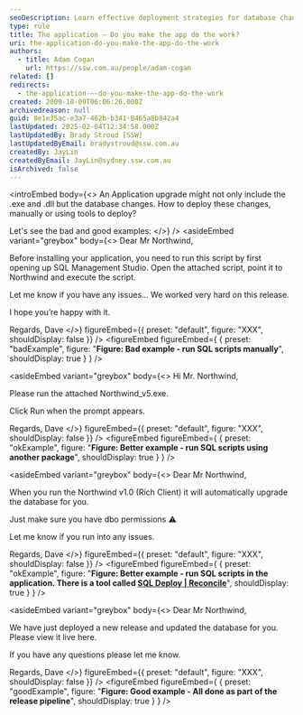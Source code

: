 ```yaml
---
seoDescription: Learn effective deployment strategies for database changes in application upgrades, comparing manual and automated solutions.
type: rule
title: The application – Do you make the app do the work?
uri: the-application-do-you-make-the-app-do-the-work
authors:
  - title: Adam Cogan
    url: https://ssw.com.au/people/adam-cogan
related: []
redirects:
  - the-application-–-do-you-make-the-app-do-the-work
created: 2009-10-09T06:06:26.000Z
archivedreason: null
guid: 8e1e35ac-e3a7-462b-b341-8465a8b842a4
lastUpdated: 2025-02-04T12:34:58.000Z
lastUpdatedBy: Brady Stroud [SSW]
lastUpdatedByEmail: bradystroud@ssw.com.au
createdBy: JayLin
createdByEmail: JayLin@sydney.ssw.com.au
isArchived: false
---
```


<introEmbed
  body={<>
An Application upgrade might not only include the .exe and .dll but the database changes. How to deploy these changes, manually or using tools to deploy?

Let's see the bad and good examples:
  </>}
/>
<asideEmbed
  variant="greybox"
  body={<>
    Dear Mr Northwind,

Before installing your application, you need to
run this script by
first opening up SQL Management Studio.
Open the attached script, point it to Northwind and
execute the script.

Let me know if you have any issues...
We worked very hard on this release.

I hope you’re happy with it.

Regards,
Dave
  </>}
  figureEmbed={{
    preset: "default",
    figure: "XXX",
    shouldDisplay: false
  }}
/>
<figureEmbed figureEmbed={ {
  preset: "badExample",
  figure: "**Figure: Bad example - run SQL scripts manually**",
  shouldDisplay: true
} } />


<asideEmbed
  variant="greybox"
  body={<>
    Hi Mr. Northwind,

Please run the attached Northwind_v5.exe.

Click Run when the prompt appears.

Regards,
Dave
  </>}
  figureEmbed={{
    preset: "default",
    figure: "XXX",
    shouldDisplay: false
  }}
/>
<figureEmbed figureEmbed={ {
  preset: "okExample",
  figure: "**Figure: Better example - run SQL scripts using another package**",
  shouldDisplay: true
} } />


<asideEmbed
  variant="greybox"
  body={<>
    Dear Mr Northwind,

When you run the Northwind v1.0 (Rich Client) it will
automatically upgrade the database for you.

Just make sure you have dbo permissions ⚠️

Let me know if you run into any issues.

Regards,
Dave
  </>}
  figureEmbed={{
    preset: "default",
    figure: "XXX",
    shouldDisplay: false
  }}
/>
<figureEmbed figureEmbed={ {
  preset: "okExample",
  figure: "**Figure: Better example - run SQL scripts in the application. There is a tool called [SQL Deploy | Reconcile](https://sqldeploy.com/)**",
  shouldDisplay: true
} } />


<asideEmbed
  variant="greybox"
  body={<>
    Dear Mr Northwind,

We have just deployed a new release and updated the database for you. Please view it live here.

If you have any questions please let me know.

Regards,
Dave
  </>}
  figureEmbed={{
    preset: "default",
    figure: "XXX",
    shouldDisplay: false
  }}
/>
<figureEmbed figureEmbed={ {
  preset: "goodExample",
  figure: "**Figure: Good example - All done as part of the release pipeline**",
  shouldDisplay: true
} } />
